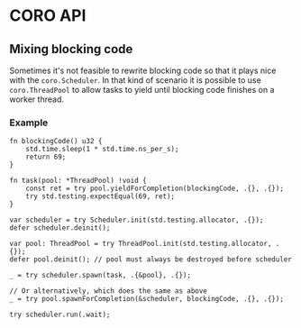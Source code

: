 # CORO API

## Mixing blocking code

Sometimes it's not feasible to rewrite blocking code so that it plays nice with the `coro.Scheduler`.
In that kind of scenario it is possible to use `coro.ThreadPool` to allow tasks to yield until blocking code
finishes on a worker thread.

### Example

```zig
fn blockingCode() u32 {
    std.time.sleep(1 * std.time.ns_per_s);
    return 69;
}

fn task(pool: *ThreadPool) !void {
    const ret = try pool.yieldForCompletion(blockingCode, .{}, .{});
    try std.testing.expectEqual(69, ret);
}

var scheduler = try Scheduler.init(std.testing.allocator, .{});
defer scheduler.deinit();

var pool: ThreadPool = try ThreadPool.init(std.testing.allocator, .{});
defer pool.deinit(); // pool must always be destroyed before scheduler

_ = try scheduler.spawn(task, .{&pool}, .{});

// Or alternatively, which does the same as above
_ = try pool.spawnForCompletion(&scheduler, blockingCode, .{}, .{});

try scheduler.run(.wait);
```

